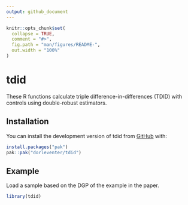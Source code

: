 ```yaml
---
output: github_document
---
```


<!-- README.md is generated from README.Rmd. Please edit that file -->

```r
knitr::opts_chunk$set(
  collapse = TRUE,
  comment = "#>",
  fig.path = "man/figures/README-",
  out.width = "100%"
)
```

# tdid

<!-- badges: start -->
<!-- badges: end -->

These R functions calculate triple difference-in-differences (TDID) with controls using double-robust estimators. 

## Installation

You can install the development version of tdid from [GitHub](https://github.com/) with:

``` r
install.packages("pak")
pak::pak("dorleventer/tdid")
```

## Example

Load a sample based on the DGP of the example in the paper. 

```r
library(tdid)
```
